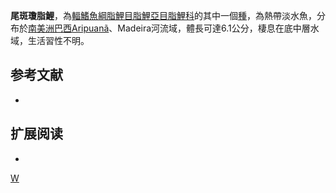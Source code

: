 {{Speciesbox 
| taxon = Jupiaba citrina
| status = NE
| status_system = IUCN3.1
| authority =  [[Zanata|Zanata]] & [[Ohara|Ohara]], 2009
| synonyms = 
}}
'''尾斑瓊脂鯉'''，為[[輻鰭魚綱|輻鰭魚綱]][[脂鯉目|脂鯉目]][[脂鯉亞目|脂鯉亞目]][[脂鯉科|脂鯉科]]的其中一個[[種|種]]，為熱帶淡水魚，分布於[[南美洲|南美洲]][[巴西|巴西]]Aripuanã、Madeira河流域，體長可達6.1公分，棲息在底中層水域，生活習性不明。

==参考文献==
{{refbegin}}
*{{FishBase_species|genus=Jupiaba|species=citrina|year=2013|month=12}}
{{refend}}

== 扩展阅读 ==
{{refbegin}}
*{{wikispecies-inline|Jupiaba citrina|尾斑瓊脂鯉}}
{{refend}}
{{Taxonbar|from=Q5743466}}

[[Category:瓊脂鯉屬|W]]


{{魚類小作品}}